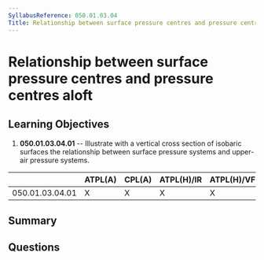 ```yaml
---
SyllabusReference: 050.01.03.04
Title: Relationship between surface pressure centres and pressure centres aloft
---
```


# Relationship between surface pressure centres and pressure centres aloft

## Learning Objectives

1.  **050.01.03.04.01** -- Illustrate with a vertical cross section of isobaric
    surfaces the relationship between surface pressure systems and upper-air
    pressure systems.

|                 | ATPL(A) | CPL(A) | ATPL(H)/IR | ATPL(H)/VFR | CPL(H) | IR | CBIR(A) |
| --------------- | ------- | ------ | ---------- | ----------- | ------ | -- | ------- |
| 050.01.03.04.01 | X       | X      | X          | X           | X      | X  | X       |

## Summary

## Questions
